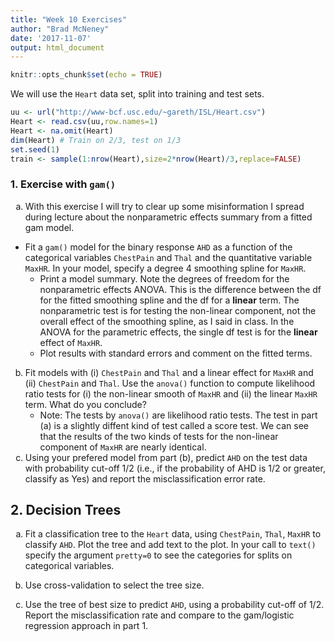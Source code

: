```yaml
---
title: "Week 10 Exercises"
author: "Brad McNeney"
date: '2017-11-07'
output: html_document
---
```


```r
knitr::opts_chunk$set(echo = TRUE)
```

We will use the `Heart` data set, split into training and 
test sets.

```r
uu <- url("http://www-bcf.usc.edu/~gareth/ISL/Heart.csv")
Heart <- read.csv(uu,row.names=1)
Heart <- na.omit(Heart)
dim(Heart) # Train on 2/3, test on 1/3
set.seed(1)
train <- sample(1:nrow(Heart),size=2*nrow(Heart)/3,replace=FALSE)
```


### 1. Exercise with `gam()`

(a) With this exercise I will try to clear up some misinformation
I spread during lecture about the nonparametric effects 
summary from a fitted gam model.
* Fit a `gam()` model for the binary response `AHD` as a function
of the categorical variables `ChestPain` and `Thal` and 
the quantitative variable `MaxHR`. In your model, 
specify a degree 4 smoothing spline for `MaxHR`.
    + Print a model summary. Note the degrees of freedom
    for the nonparametric effects ANOVA. 
    This is the 
    difference between the df for the fitted smoothing spline
    and the df for a **linear** term. The 
    nonparametric test is for testing the non-linear component,
    not the overall effect
    of the smoothing spline, as I said in class. 
    In the ANOVA for the parametric effects,
    the single df test is for the **linear** effect of `MaxHR`.
    + Plot results with standard errors and comment on the fitted terms.


(b) Fit models with (i) `ChestPain` and `Thal` and a linear effect
for `MaxHR` and (ii) `ChestPain` and `Thal`.
Use the `anova()` function to compute likelihood ratio tests
for (i) the non-linear smooth of `MaxHR` and (ii)
the linear `MaxHR` term. What do you conclude?
    + Note: The tests by `anova()` are likelihood ratio
    tests. The test in part (a) is a slightly diffent 
    kind of test called a score test. We can see that the
    results of the two kinds of tests for the non-linear 
    component of `MaxHR` are nearly identical.
    

(c) Using your prefered model from part (b), predict
`AHD` on the test data with probability 
cut-off 1/2 (i.e., if the probability of AHD is 1/2 
or greater, classify as Yes)
and report the misclassification error rate.



## 2. Decision Trees

(a) Fit a classification tree to the `Heart` data, using 
`ChestPain`, `Thal`, `MaxHR` to classify `AHD`.
Plot the tree and add text to the plot. In your call
to `text()` specify  the argument `pretty=0` to 
see the categories for splits on categorical variables.


(b) Use cross-validation to select the tree size.

(c) Use the tree of best size to predict `AHD`, using
a probability cut-off of 1/2. Report 
the misclassification rate and compare to the 
gam/logistic regression approach in part 1.
